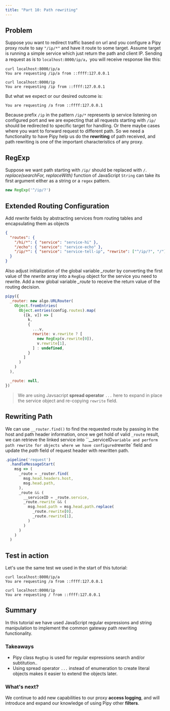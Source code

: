 ```yaml
---
title: "Part 10: Path rewriting"
---
```


## Problem

Suppose you want to redirect traffic based on url and you configure a Pipy proxy route to say `"/ip/*"` and have it route to some target. Assume target is running a simple service which just return the path and client IP. Sending a request as is to `localhost:8000/ip/a`，you will receive response like this:

```shell
curl localhost:8000/ip/a
You are requesting /ip/a from ::ffff:127.0.0.1

curl localhost:8000/ip
You are requesting /ip from ::ffff:127.0.0.1
```

But what we expect or our desired outcome is:

```
You are requesting /a from ::ffff:127.0.0.1
```

Because prefix `/ip` in the pattern `/ip/*` represents ip service listening on configured port and we are expecting that all requests starting with `/ip/` should be redirected to specific target for handling. Or there maybe cases where you want to forward request to different path.
So we need a functionality to have Pipy help us do the **rewriting** of path received, and path rewriting is one of the important characteristics of any proxy.

## RegExp

Suppose we want path starting with `/ip/` should be replaced with `/`. *replace(searchFor, replaceWith)* function of JavaScript `String` can take its first argument either as a string or a `regex` pattern.

```js
new RegExp('^/ip/?')
```

## Extended Routing Configuration

Add *rewrite* fields by abstracting services from routing tables and encapsulating them as objects

```json
{
  "routes": {
    "/hi/*": { "service": "service-hi" },
    "/echo": { "service": "service-echo" },
    "/ip/*": { "service": "service-tell-ip", "rewrite": ["^/ip/?", "/"] }
  }
}
```

Also adjust initialization of the global variable *_router* by converting the first value of the *rewrite* array into a `RegExp` object for the service you need to rewrite. Add a new global variable *_route* to receive the return value of the routing decision.

```js
pipy({
  _router: new algo.URLRouter(
    Object.fromEntries(
      Object.entries(config.routes).map(
        ([k, v]) => [
          k,
          {
            ...v,
            rewrite: v.rewrite ? [
              new RegExp(v.rewrite[0]),
              v.rewrite[1],
            ] : undefined,
          }
        ]
      )
    )
  ),

  _route: null,
})
```

> We are using Javsacript **spread operator** `...` here to expand in place the service object and re-copying `rewrite` field. 

## Rewriting Path

We can use `__router.find()` to find the requested route by passing in the host and path header information, once we get hold of valid `_route` result, we can retrieve the linked service into ``__serviceID` variable and perform path rewrite for objects where we have configured `rewrite` field and update the *path* field of request header with rewritten path.

```js
.pipeline('request')
  .handleMessageStart(
    msg => (
      _route = _router.find(
        msg.head.headers.host,
        msg.head.path,
      ),
      _route && (
        __serviceID = _route.service,
        _route.rewrite && (
          msg.head.path = msg.head.path.replace(
            _route.rewrite[0],
            _route.rewrite[1],
          )
        )
      )
    )
  )
```

## Test in action

Let's use the same test we used in the start of this tutorial:

```shell
curl localhost:8000/ip/a
You are requesting /a from ::ffff:127.0.0.1

curl localhost:8000/ip
You are requesting / from ::ffff:127.0.0.1
```

## Summary

In this tutorial we have used JavaScript regular expressions and string manipulation to implement the common gateway path rewriting functionality.

### Takeaways

* Pipy class `RegExp` is used for regular expressions search and/or subtitution..
* Using spread operator `...` instead of enumeration to create literal objects makes it easier to extend the objects later.

### What's next?

We continue to add new capabilities to our proxy **access logging**, and will introduce and expand our knowledge of using Pipy other **filters**.